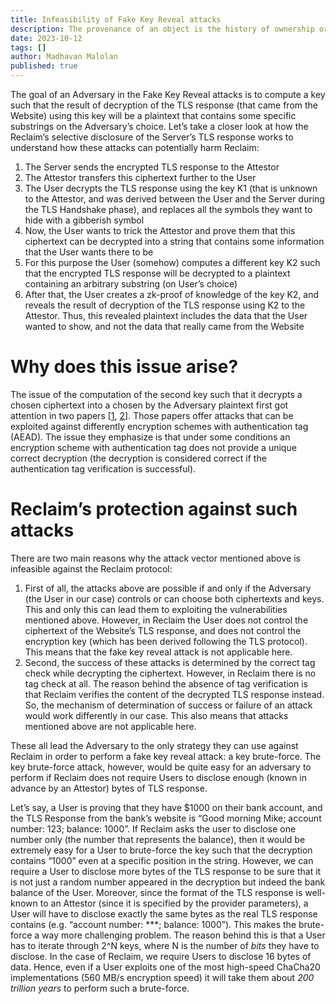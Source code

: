 ```yaml
---
title: Infeasibility of Fake Key Reveal attacks
description: The provenance of an object is the history of ownership or the origin or the object. Analogously, the provenance of data is the origin of the data, and the changes that may have been made over time by different owners.
date: 2023-10-12
tags: []
author: Madhavan Malolan
published: true
---
```


The goal of an Adversary in the Fake Key Reveal attacks is to compute a key such that the result of decryption of the TLS response (that came from the Website) using this key will be a plaintext that contains some specific substrings on the Adversary’s choice. Let’s take a closer look at how the Reclaim’s selective disclosure of the Server’s TLS response works to understand how these attacks can potentially harm Reclaim:

1.  The Server sends the encrypted TLS response to the Attestor
2.  The Attestor transfers this ciphertext further to the User
3.  The User decrypts the TLS response using the key K1 (that is unknown to the Attestor, and was derived between the User and the Server during the TLS Handshake phase), and replaces all the symbols they want to hide with a gibberish symbol
4.  Now, the User wants to trick the Attestor and prove them that this ciphertext can be decrypted into a string that contains some information that the User wants there to be
5.  For this purpose the User (somehow) computes a different key K2 such that the encrypted TLS response will be decrypted to a plaintext containing an arbitrary substring (on User’s choice)
6.  After that, the User creates a zk-proof of knowledge of the key K2, and reveals the result of decryption of the TLS response using K2 to the Attestor. Thus, this revealed plaintext includes the data that the User wanted to show, and not the data that really came from the Website

# Why does this issue arise?

The issue of the computation of the second key such that it decrypts a chosen ciphertext into a chosen by the Adversary plaintext first got attention in two papers \[[1](https://eprint.iacr.org/2017/664.pdf), [2](https://eprint.iacr.org/2019/016.pdf)\]. Those papers offer attacks that can be exploited against differently encryption schemes with authentication tag (AEAD). The issue they emphasize is that under some conditions an encryption scheme with authentication tag does not provide a unique correct decryption (the decryption is considered correct if the authentication tag verification is successful).

# Reclaim’s protection against such attacks

There are two main reasons why the attack vector mentioned above is infeasible against the Reclaim protocol:

1.  First of all, the attacks above are possible if and only if the Adversary (the User in our case) controls or can choose both ciphertexts and keys. This and only this can lead them to exploiting the vulnerabilities mentioned above. However, in Reclaim the User does not control the ciphertext of the Website’s TLS response, and does not control the encryption key (which has been derived following the TLS protocol). This means that the fake key reveal attack is not applicable here.
2.  Second, the success of these attacks is determined by the correct tag check while decrypting the ciphertext. However, in Reclaim there is no tag check at all. The reason behind the absence of tag verification is that Reclaim verifies the content of the decrypted TLS response instead. So, the mechanism of determination of success or failure of an attack would work differently in our case. This also means that attacks mentioned above are not applicable here.

These all lead the Adversary to the only strategy they can use against Reclaim in order to perform a fake key reveal attack: a key brute-force. The key brute-force attack, however, would be quite easy for an adversary to perform if Reclaim does not require Users to disclose enough (known in advance by an Attestor) bytes of TLS response.

Let’s say, a User is proving that they have $1000 on their bank account, and the TLS Response from the bank’s website is “Good morning Mike; account number: 123; balance: 1000”. If Reclaim asks the user to disclose one number only (the number that represents the balance), then it would be extremely easy for a User to brute-force the key such that the decryption contains “1000” even at a specific position in the string. However, we can require a User to disclose more bytes of the TLS response to be sure that it is not just a random number appeared in the decryption but indeed the bank balance of the User. Moreover, since the format of the TLS response is well-known to an Attestor (since it is specified by the provider parameters), a User will have to disclose exactly the same bytes as the real TLS response contains (e.g. “account number: \*\*\*; balance: 1000”). This makes the brute-force a way more challenging problem. The reason behind this is that a User has to iterate through 2^N keys, where N is the number of _bits_ they have to disclose. In the case of Reclaim, we require Users to disclose 16 bytes of data. Hence, even if a User exploits one of the most high-speed ChaCha20 implementations (560 MB/s encryption speed) it will take them about _200 trillion years_ to perform such a brute-force.
